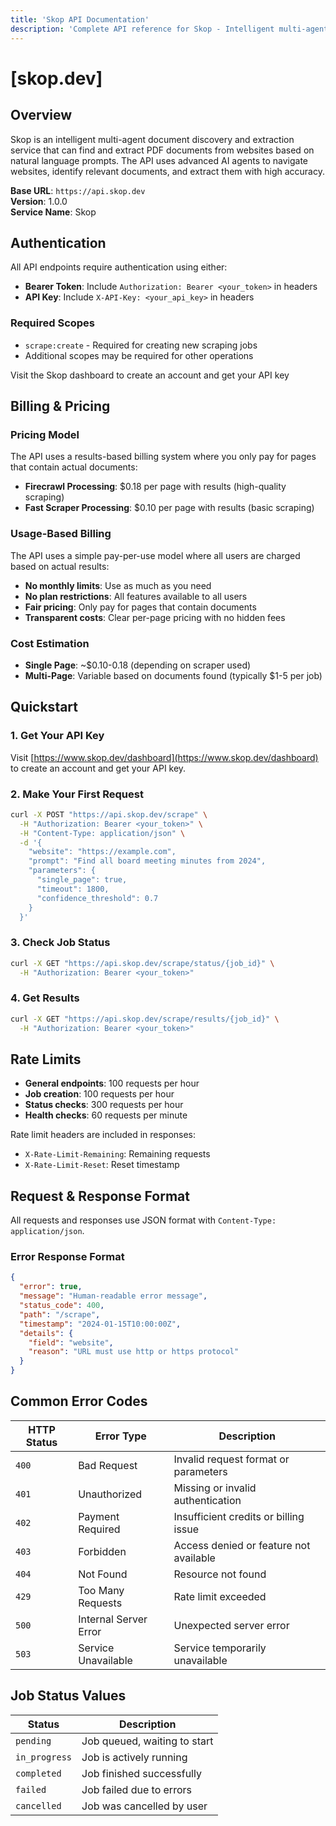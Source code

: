 ```yaml
---
title: 'Skop API Documentation'
description: 'Complete API reference for Skop - Intelligent multi-agent document discovery and extraction service'
---
```


# **[skop.dev]**

## Overview

Skop is an intelligent multi-agent document discovery and extraction service that can find and extract PDF documents from websites based on natural language prompts. The API uses advanced AI agents to navigate websites, identify relevant documents, and extract them with high accuracy.

**Base URL**: `https://api.skop.dev`  
**Version**: 1.0.0  
**Service Name**: Skop

## Authentication

All API endpoints require authentication using either:
- **Bearer Token**: Include `Authorization: Bearer <your_token>` in headers
- **API Key**: Include `X-API-Key: <your_api_key>` in headers

### Required Scopes
- `scrape:create` - Required for creating new scraping jobs
- Additional scopes may be required for other operations

<Card title="Get API Key" icon="key" href="https://www.skop.dev/dashboard">
  Visit the Skop dashboard to create an account and get your API key
</Card>

## Billing & Pricing

### Pricing Model
The API uses a results-based billing system where you only pay for pages that contain actual documents:

- **Firecrawl Processing**: $0.18 per page with results (high-quality scraping)
- **Fast Scraper Processing**: $0.10 per page with results (basic scraping)

### Usage-Based Billing
The API uses a simple pay-per-use model where all users are charged based on actual results:

- **No monthly limits**: Use as much as you need
- **No plan restrictions**: All features available to all users
- **Fair pricing**: Only pay for pages that contain documents
- **Transparent costs**: Clear per-page pricing with no hidden fees

### Cost Estimation
- **Single Page**: ~$0.10-0.18 (depending on scraper used)
- **Multi-Page**: Variable based on documents found (typically $1-5 per job)

## Quickstart

### 1. Get Your API Key
Visit [https://www.skop.dev/dashboard](https://www.skop.dev/dashboard) to create an account and get your API key.

### 2. Make Your First Request
```bash
curl -X POST "https://api.skop.dev/scrape" \
  -H "Authorization: Bearer <your_token>" \
  -H "Content-Type: application/json" \
  -d '{
    "website": "https://example.com",
    "prompt": "Find all board meeting minutes from 2024",
    "parameters": {
      "single_page": true,
      "timeout": 1800,
      "confidence_threshold": 0.7
    }
  }'
```

### 3. Check Job Status
```bash
curl -X GET "https://api.skop.dev/scrape/status/{job_id}" \
  -H "Authorization: Bearer <your_token>"
```

### 4. Get Results
```bash
curl -X GET "https://api.skop.dev/scrape/results/{job_id}" \
  -H "Authorization: Bearer <your_token>"
```

## Rate Limits

- **General endpoints**: 100 requests per hour
- **Job creation**: 100 requests per hour
- **Status checks**: 300 requests per hour
- **Health checks**: 60 requests per minute

Rate limit headers are included in responses:
- `X-Rate-Limit-Remaining`: Remaining requests
- `X-Rate-Limit-Reset`: Reset timestamp

## Request & Response Format

All requests and responses use JSON format with `Content-Type: application/json`.

### Error Response Format
```json
{
  "error": true,
  "message": "Human-readable error message",
  "status_code": 400,
  "path": "/scrape",
  "timestamp": "2024-01-15T10:00:00Z",
  "details": {
    "field": "website",
    "reason": "URL must use http or https protocol"
  }
}
```

## Common Error Codes

| HTTP Status | Error Type | Description |
|-------------|------------|-------------|
| `400` | Bad Request | Invalid request format or parameters |
| `401` | Unauthorized | Missing or invalid authentication |
| `402` | Payment Required | Insufficient credits or billing issue |
| `403` | Forbidden | Access denied or feature not available |
| `404` | Not Found | Resource not found |
| `429` | Too Many Requests | Rate limit exceeded |
| `500` | Internal Server Error | Unexpected server error |
| `503` | Service Unavailable | Service temporarily unavailable |

## Job Status Values

| Status | Description |
|--------|-------------|
| `pending` | Job queued, waiting to start |
| `in_progress` | Job is actively running |
| `completed` | Job finished successfully |
| `failed` | Job failed due to errors |
| `cancelled` | Job was cancelled by user |

